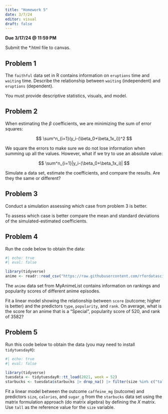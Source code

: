 ```yaml
---
title: "Homework 5"
date: 3/7/24
editor: visual
draft: false
---
```


**Due 3/17/24 \@ 11:59 PM**

Submit the \*.html file to canvas.

## Problem 1

The `faithful` data set in R contains information on `eruptions` time and `waiting` time. Describe the relationship between `waiting` (independent) and `eruptions` (dependent).

You must provide descriptive statistics, visuals, and model.

## Problem 2

When estimating the $\beta$ coefficients, we are minimizing the sum of error squares:

$$
\sum^n_{i=1}(y_i-(\beta_0+\beta_1x_i))^2
$$

We square the errors to make sure we do not lose information when summing up all the values. However, what if we try to use an absolute value:

$$
\sum^n_{i=1}|y_i-(\beta_0+\beta_1x_i)|
$$

Simulate a data set, estimate the coefficients, and compare the results. Are they the same or different?

## Problem 3

Conduct a simulation assessing which case from problem 3 is better.

To assess which case is better compare the mean and standard deviations of the simulated-estimated coefficients.

## Problem 4

Run the code below to obtain the data:

```r
#| echo: true
#| eval: false

library(tidyverse)
anime <- readr::read_csv("https://raw.githubusercontent.com/rfordatascience/tidytuesday/master/data/2019/2019-04-23/tidy_anime.csv") |> filter(!type == "Unknown") |> as.data.frame()

```

The `anime` data set from MyAnimeList contains information on rankings and popularity scores of different anime episodes.

Fit a linear model showing the relationship between `score` (outcome; higher is better) and the predictors `type`, `popularity`, and `rank`. On average, what is the score for an anime that is a "Special", popularity score of 520, and rank of 3582?

## Problem 5

Run this code below to obtain the data (you may need to install `tidytuesdayR`):

```r

#| echo: true
#| eval: false

library(tidyverse)
tuesdata <- tidytuesdayR::tt_load(2021, week = 52)
starbucks <- tuesdata$starbucks |> drop_na() |> filter(size %in% c("tall", "grande", "venti"))

```

Fit a linear model between the outcome `caffeine_mg` (outcome) and predictors `size`, `calories`, and `sugar_g` from the `starbucks` data set using the matrix formulation approach (do matrix algebra) by defining the $X$ matrix. Use `tall` as the reference value for the `size` variable.
